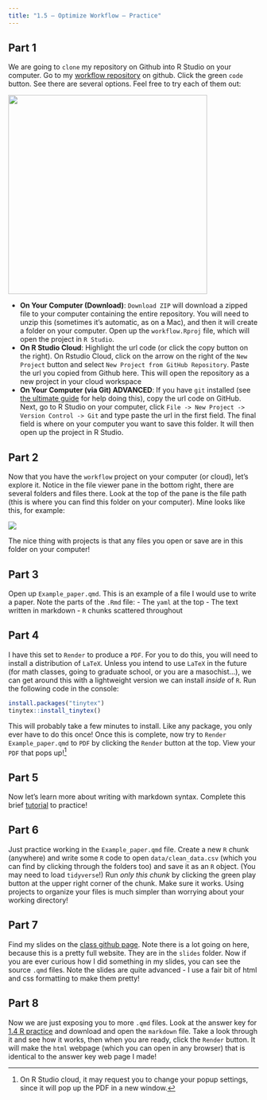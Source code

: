 ```yaml
---
title: "1.5 — Optimize Workflow — Practice"
---
```


## Part 1

We are going to `clone` my repository on Github into R Studio on your computer. Go to my [workflow repository](https://github.com/ryansafner/workflow) on github. Click the green `code` button. See there are several options. Feel free to try each of them out:

<img src="../slides/images/workflowgitdownload.png" width=400">

- **On Your Computer (Download)**: `Download ZIP` will download a zipped file to your computer containing the entire repository. You will need to unzip this (sometimes it’s automatic, as on a Mac), and then it will create a folder on your computer. Open up the `workflow.Rproj` file, which will open the project in `R Studio`.
- **On R Studio Cloud**: Highlight the url code (or click the copy button on the right). On Rstudio Cloud, click on the arrow on the right of the `New Project` button and select `New Project from GitHub Repository`. Paste the url you copied from Github here. This will open the repository as a new project in your cloud workspace
- **On Your Computer (via Git) ADVANCED**: If you have `git` installed (see [the ultimate guide](https://happygitwithr.com) for help doing this), copy the url code on GitHub. Next, go to R Studio on your computer, click `File -> New Project -> Version Control -> Git` and type paste the url in the first field. The final field is where on your computer you want to save this folder. It will then open up the project in R Studio.
  
## Part 2

Now that you have the `workflow` project on your computer (or cloud), let’s explore it. Notice in the file viewer pane in the bottom right, there are several folders and files there. Look at the top of the pane is the file path (this is where you can find this folder on your computer). Mine looks like this, for example:

![](../slides/images/workflowfiles.png)

The nice thing with projects is that any files you open or save are in this folder on your computer!

## Part 3

Open up `Example_paper.qmd`. This is an example of a file I would use to write a paper. Note the parts of the `.Rmd` file:
  - The `yaml` at the top
  - The text written in markdown
  - `R` chunks scattered throughout

## Part 4

I have this set to `Render` to produce a `PDF`. For you to do this, you will need to install a distribution of `LaTeX`. Unless you intend to use `LaTeX` in the future (for math classes, going to graduate school, or you are a masochist...), we can get around this with a lightweight version we can install *inside* of `R`. Run the following code in the console:

```r
install.packages("tinytex")
tinytex::install_tinytex()
```

This will probably take a few minutes to install. Like any package, you only ever have to do this once! Once this is complete, now try to `Render` `Example_paper.qmd` to `PDF` by clicking the `Render` button at the top. View your `PDF` that pops up!^[On R Studio cloud, it may request you to change your popup settings, since it will pop up the PDF in a new window.]

## Part 5

Now let's learn more about writing with markdown syntax. Complete this brief [tutorial](https://www.markdowntutorial.com/) to practice!

## Part 6

Just practice working in the `Example_paper.qmd` file. Create a new `R` chunk (anywhere) and write some `R` code to open `data/clean_data.csv` (which you can find by clicking through the folders too) and save it as an `R` object. (You may need to load `tidyverse`!) Run *only this chunk* by clicking the green play button at the upper right corner of the chunk. Make sure it works. Using projects to organize your files is much simpler than worrying about your working directory!

## Part 7

Find my slides on the [class github page](https://github.com/ryansafner/metricsF22). Note there is a lot going on here, because this is a pretty full website. They are in the `slides` folder. Now if you are ever curious how I did something in my slides, you can see the source `.qmd` files. Note the slides are quite advanced - I use a fair bit of html and css formatting to make them pretty!

## Part 8

Now we are just exposing you to more `.qmd` files. Look at the answer key for [1.4 R practice](/r/1.4-r) and download and open the <i class="fab fa-markdown"></i> `markdown` file. Take a look through it and see how it works, then when you are ready, click the `Render` button. It will make the `html` webpage (which you can open in any browser) that is identical to the answer key web page I made!